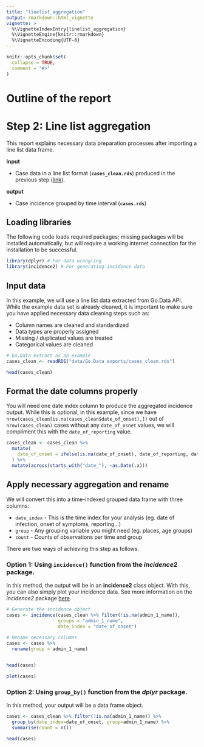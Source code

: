 ```yaml
---
title: "linelist_aggregation"
output: rmarkdown::html_vignette
vignette: >
  %\VignetteIndexEntry{linelist_aggregation}
  %\VignetteEngine{knitr::rmarkdown}
  %\VignetteEncoding{UTF-8}
---
```


```r
knitr::opts_chunk$set(
  collapse = TRUE,
  comment = "#>"
)
```




# Outline of the report

# Step 2: Line list aggregation

This report explains necessary data preparation processes after importing a line list data frame.\

**Input**

* Case data in a line list format (**`cases_clean.rds`**) produced in the previous step ([link](...)).


**output**

* Case incidence grouped by time interval (**`cases.rds`**)


## Loading libraries

The following code loads required packages; missing packages will be installed
automatically, but will require a working internet connection for the
installation to be successful.

```r
library(dplyr) # For data wrangling
library(incidence2) # For generating incidence data
```


## Input data

In this example, we will use a line list data extracted from Go.Data API.
While the example data set is already cleaned, it is important to make sure you have applied necessary data cleaning steps such as:  

* Column names are cleaned and standardized
* Data types are properly assigned
* Missing / duplicated values are treated
* Categorical values are cleaned



```r
# Go.Data extract as an example
cases_clean <- readRDS("data/Go.Data exports/cases_clean.rds")

head(cases_clean)
```


## Format the date columns properly

You will need one date index column to produce the aggregated incidence output.
While this is optional, in this example, since we have `nrow(cases_clean[is.na(cases_clean$date_of_onset),])` out of `nrow(cases_clean)` cases without any `date_of_osnet` values, we will compliment this with the `date_of_reporting` value.

```r
cases_clean <- cases_clean %>%
  mutate(
    date_of_onset = ifelse(is.na(date_of_onset), date_of_reporting, date_of_onset)
  ) %>%
  mutate(across(starts_with("date_"), ~as.Date(.x)))
```



## Apply necessary aggregation and rename

We will convert this into a time-indexed grouped data frame with three columns:  

* `date_index` - This is the time index for your analysis (eg. date of infection, onset of symptoms, reporting...)
* `group` - Any grouping variable you might need (eg. places, age groups)
* `count` - Counts of observations per time and group


There are two ways of achieving this step as follows.


### Option 1: Using `incidence()` function from the _incidence2_ package.
In this method, the output will be in an **incidence2** class object. With this, you can also simply plot your incidence data.
See more information on the _incidence2_ package [here](https://cran.r-project.org/web/packages/incidence2/vignettes/incidence2.html).

```r
# Generate the incidence object
cases <- incidence(cases_clean %>% filter(!is.na(admin_1_name)), 
                   groups = "admin_1_name", 
                   date_index = "date_of_onset")
  
# Rename necessary columns
cases <- cases %>%
  rename(group = admin_1_name)


head(cases)
```
```r
plot(cases)
```



### Option 2: Using `group_by()` function from the _dplyr_ package.

In this method, your output will be a data frame object.

```r
cases <- cases_clean %>% filter(!is.na(admin_1_name)) %>%
  group_by(date_index=date_of_onset, group=admin_1_name) %>%
  summarise(count = n())

head(cases)
```
